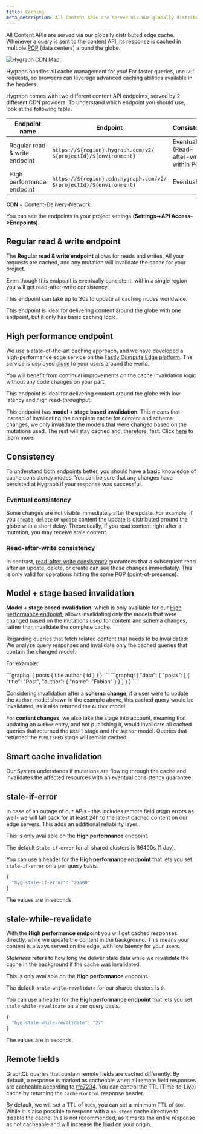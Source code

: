 ```yaml
---
title: Caching
meta_description: All Content APIs are served via our globally distributed edge cache, with responses cached across 190 Edge POPs.
---
```


All Content APIs are served via our globally distributed edge cache. Whenever a query is sent to the content API, its response is cached in multiple [POP](https://www.fastly.com/network-map/) (data centers) around the globe.

![Hygraph CDN Map](/images/docs/api-reference/basics/cdn-map.svg)

<Card theme="info">

Hygraph handles all cache management for you! For faster queries, use `GET` requests, so browsers can leverage advanced caching abilities available in the headers.

</Card>

Hygraph comes with two different content API endpoints, served by 2 different CDN providers. To understand which endpoint you should use, look at the following table.

| Endpoint name                 | Endpoint                                                                  | Consistency                            | Access       |
| ----------------------------- | ------------------------------------------------------------------------- | -------------------------------------- | ------------ |
| Regular read & write endpoint | `https://${region}.hygraph.com/v2/`<br/>`${projectId}/${environment}`     | Eventual (Read-after-write within POP) | Read & Write |
| High performance endpoint     | `https://${region}.cdn.hygraph.com/v2/`<br/>`${projectId}/${environment}` | Eventual                               | Read & Write |

<Card theme="warning">

<b>CDN =</b> Content-Delivery-Network

You can see the endpoints in your project settings <b>(Settings->API Access->Endpoints)</b>.

</Card>

## Regular read & write endpoint

The **Regular read & write endpoint** allows for reads and writes. All your requests are cached, and any mutation will invalidate the cache for your project.

Even though this endpoint is eventually consistent, within a single region you will get read-after-write consistency.

<Card theme="warning">

This endpoint can take up to 30s to update all caching nodes worldwide.

</Card>

This endpoint is ideal for delivering content around the globe with one endpoint, but it only has basic caching logic.

## High performance endpoint

We use a state-of-the-art caching approach, and we have developed a high-performance edge service on the [Fastly Compute Edge platform](https://www.fastly.com/products/edge-compute/serverless). The service is deployed [close](https://www.fastly.com/network-map/) to your users around the world.

<Card theme="warning">

You will benefit from continual improvements on the cache invalidation logic without any code changes on your part.

</Card>

This endpoint is ideal for delivering content around the globe with low latency and high read-throughput.

<Card theme="success">

This endpoint has **model + stage based invalidation**. This means that instead of invalidating the complete cache for content and schema changes, we only invalidate the models that were changed based on the mutations used. The rest will stay cached and, therefore, fast. Click [here](/docs/api-reference/basics/caching#model-stage-based-invalidation) to learn more.

</Card>

## Consistency

To understand both endpoints better, you should have a basic knowledge of cache consistency modes. You can be sure that any changes have persisted at Hygraph if your response was successful.

### Eventual consistency

Some changes are not visible immediately after the update. For example, if you `create`, `delete` or `update` content the update is distributed around the globe with a short delay. Theoretically, if you read content right after a mutation, you may receive stale content.

### Read-after-write consistency

In contrast, [read-after-write consistency](https://avikdas.com/2020/04/13/scalability-concepts-read-after-write-consistency.html) guarantees that a subsequent read after an update, delete, or create can see those changes immediately. This is only valid for operations hitting the same POP (point-of-presence).

## Model + stage based invalidation

**Model + stage based invalidation**, which is only available for our [High performance endpoint](/docs/api-reference/basics/caching#smart-cache-invalidation), allows invalidating only the models that were changed based on the mutations used for content and schema changes, rather than invalidate the complete cache.

Regarding queries that fetch related content that needs to be invalidated: We analyze query responses and invalidate only the cached queries that contain the changed model.

For example:

<Tabs panelHeight={230}>
<TabItem label="Query">
```graphql
{
	posts {
    title
    author {
      id
    }
  }
}
```
</TabItem>
<TabItem label="Response">
```graphql
{
  "data": {
    "posts": [
      {
        "title": "Post",
        "author": {
          "name": "Fabian"
        }
      }
    ]
  }
}
```
</TabItem>
</Tabs>

Considering invalidation after a **schema change**, if a user were to update the `Author` model shown in the example above, this cached query would be invalidated, as it also returned the `Author` model.

For **content changes**, we also take the stage into account, meaning that updating an `Author` entry, and not publishing it, would invalidate all cached queries that returned the `DRAFT` stage and the `Author` model. Queries that returned the `PUBLISHED` stage will remain cached.

## Smart cache invalidation

Our System understands if mutations are flowing through the cache and invalidates the affected resources with an eventual consistency guarantee.

## stale-if-error

In case of an outage of our APIs - this includes remote field origin errors as well- we will fall back for at least 24h to the latest cached content on our edge servers. This adds an additional reliability layer.

<Card theme= "info" title="Pro Tip">

This is only available on the <b>High performance</b> endpoint.

The default `Stale-if-error` for all shared clusters is 86400s (1 day).

</Card>

You can use a header for the **High performance endpoint** that lets you set `stale-if-error` on a per query basis.

```graphql
{
  "hyg-stale-if-error": "21600"
}
```

The values are in seconds.

## stale-while-revalidate

With the **High performance endpoint** you will get cached responses directly, while we update the content in the background. This means your content is always served on the edge, with low latency for your users.

_Staleness_ refers to how long we deliver stale data while we revalidate the cache in the background if the cache was invalidated.

<Card theme= "info" title="Pro Tip">

This is only available on the <b>High performance</b> endpoint.

The default `stale-while-revalidate` for our shared clusters is `0`.

</Card>

You can use a header for the **High performance endpoint** that lets you set `stale-while-revalidate` on a per query basis.

```graphql
{
  "hyg-stale-while-revalidate": "27"
}
```

The values are in seconds.

## Remote fields

GraphQL queries that contain remote fields are cached differently. By default, a response is marked as cacheable when all remote field responses are cacheable according to [rfc7234](https://datatracker.ietf.org/doc/rfc7234/). You can control the TTL (Time-to-Live) cache by returning the `Cache-Control` response header.

By default, we will set a TTL of `900s`, you can set a minimum TTL of `60s`. While it is also possible to respond with a `no-store` cache directive to disable the cache, this is not recommended, as it marks the entire response as not cacheable and will increase the load on your origin.
